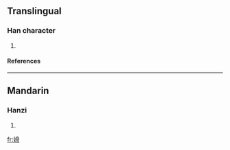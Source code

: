 ==Translingual==
===Han character===
{{Han char|rn=38|rad=女|as=09|sn=12|four=|canj=女卜月月 (VYBB)}}
# {{defn|Han|sort=女09}}
====References====
{{Han ref|kx=0266.140|dkj=06475|dj=0533.190|hdz=21068.130|uh=5A82|ud=23170}}
----
==Mandarin==
===Hanzi===
{{cmn-hanzi|pin=[[tí]] ([[ti2]])|wg=t'i<sup>2</sup>}}
# {{defn|Mandarin}}

[[fr:媂]]